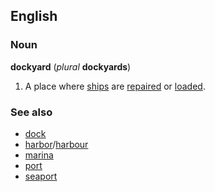 ==English==
===Noun===
'''dockyard''' (''plural'' '''dockyards''')

#A place where [[ship]]s are [[repair]]ed or [[load]]ed.

===See also===
*[[dock]]
*[[harbor]]/[[harbour]]
*[[marina]]
*[[port]]
*[[seaport]]